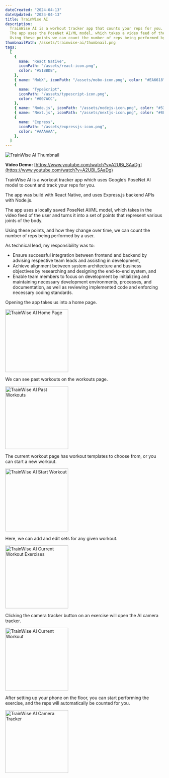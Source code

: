 ```yaml
---
dateCreated: "2024-04-13"
dateUpdated: "2024-04-13"
title: TrainWise AI
description:
  TrainWise AI is a workout tracker app that counts your reps for you.
  The app uses the PoseNet AI/ML model, which takes a video feed of the user, and turns it into a set of points for various joints of the body.
  Using these points we can count the number of reps being performed by a user.
thumbnailPath: /assets/trainwise-ai/thumbnail.png
tags:
  [
    {
      name: "React Native",
      iconPath: "/assets/react-icon.png",
      color: "#51BBD8",
    },
    { name: "MobX", iconPath: "/assets/mobx-icon.png", color: "#EA6618" },
    {
      name: "TypeScript",
      iconPath: "/assets/typescript-icon.png",
      color: "#007ACC",
    },
    { name: "Node.js", iconPath: "/assets/nodejs-icon.png", color: "#539E43" },
    { name: "Next.js", iconPath: "/assets/nextjs-icon.png", color: "#808080" },
    {
      name: "Express",
      iconPath: "/assets/expressjs-icon.png",
      color: "#AAAAAA",
    },
  ]
---
```


<img src="/assets/trainwise-ai/thumbnail.png" alt="TrainWise AI Thumbnail" />

**Video Demo:** [https://www.youtube.com/watch?v=A2UBi_SAaDg](https://www.youtube.com/watch?v=A2UBi_SAaDg)

TrainWise AI is a workout tracker app which uses Google’s PoseNet AI model to count and track your reps for you.

The app was build with React Native, and uses Express.js backend APIs with Node.js.

The app uses a locally saved PoseNet AI/ML model, which takes in the video feed of the user and turns it into a set of points that represent various joints of the body.

Using these points, and how they change over time, we can count the number of reps being performed by a user.

As technical lead, my responsibility was to:

- Ensure successful integration between frontend and backend by advising respective team leads and assisting in development,
- Achieve alignment between system architecture and business objectives by researching and designing the end-to-end system, and
- Enable team members to focus on development by initializing and maintaining necessary development environments, processes, and documentation, as well as reviewing implemented code and enforcing necessary coding standards.

Opening the app takes us into a home page.

<img
  src="/assets/trainwise-ai/trainwise-ai-1.png"
  alt="TrainWise AI Home Page"
  width="200"
/>

We can see past workouts on the workouts page.

<img
  src="/assets/trainwise-ai/trainwise-ai-2.png"
  alt="TrainWise AI Past Workouts"
  width="200"
/>

The current workout page has workout templates to choose from, or you can start a new workout.

<img
  src="/assets/trainwise-ai/trainwise-ai-3.png"
  alt="TrainWise AI Start Workout"
  width="200"
/>

Here, we can add and edit sets for any given workout.

<img
  src="/assets/trainwise-ai/trainwise-ai-4.png"
  alt="TrainWise AI Current Workout Exercises"
  width="200"
/>

Clicking the camera tracker button on an exercise will open the AI camera tracker.

<img
  src="/assets/trainwise-ai/trainwise-ai-5.png"
  alt="TrainWise AI Current Workout"
  width="200"
/>

After setting up your phone on the floor, you can start performing the exercise, and the reps will automatically be counted for you.

<img
  src="/assets/trainwise-ai/trainwise-ai-6.png"
  alt="TrainWise AI Camera Tracker"
  width="200"
/>
